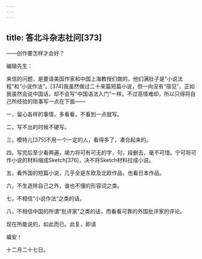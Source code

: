 ```yaml
---
---
---
```

title: 答北斗杂志社问[373]
---




——创作要怎样才会好？

编辑先生：

来信的问题，是要请美国作家和中国上海教授们做的，他们满肚子是“小说法程”和“小说作法”。[374]我虽然做过二十来篇短篇小说，但一向没有“宿见”，正如我虽然会说中国话，却不会写“中国语法入门”一样。不过高情难却，所以只得将自己所经验的琐事写一点在下面——

一，留心各样的事情，多看看，不看到一点就写。

二，写不出的时候不硬写。

三，模特儿[375]不用一个一定的人，看得多了，凑合起来的。

四，写完后至少看两遍，竭力将可有可无的字，句，段删去，毫不可惜。宁可将可作小说的材料缩成Sketch[376]，决不将Sketch材料拉成小说。

五，看外国的短篇小说，几乎全是东欧及北欧作品，也看日本作品。

六，不生造除自己之外，谁也不懂的形容词之类。

七，不相信“小说作法”之类的话。

八，不相信中国的所谓“批评家”之类的话，而看看可靠的外国批评家的评论。

现在所能说的，如此而已。此复，即请

编安！

十二月二十七日。